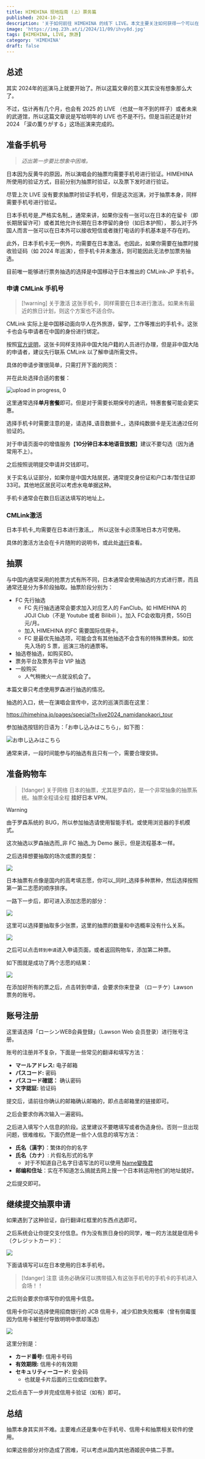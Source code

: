 ```yaml
---
title: HIMEHINA 现地指南 (上）票务篇
published: 2024-10-21
description: '关于如何前往 HIMEHINA 的线下 LIVE。本文主要关注如何获得一个可以在中国使用的日本手机号，和如何进行抽选。'
image: 'https://img.23h.at/i/2024/11/09/ihvy8d.jpg'
tags: [HIMEHINA, LIVE, 旅游]
category: 'HIMEHINA'
draft: false
---
```

总述
--

其实 2024年的巡演马上就要开始了。所以这篇文章的意义其实没有想象那么大了。

不过，估计再有几个月，也会有 2025 的 LIVE （也就一年不到的样子）或者未来的武道馆，所以这篇文章说是写给明年的 LIVE 也不是不行。但是当前还是针对 2024 「涙の薫りがする」这场巡演来完成的。


准备手机号
-----

> _迈出第一步要比想象中困难。_

日本因为反黄牛的原因，所以演唱会的抽票均需要手机号进行验证。HIMEHINA 所使用的验证方式，目前分别为抽票时验证，以及票下发时进行验证。

尽管上次 LIVE 没有要求抽票时验证手机号，但是这次巡演，对于抽票本身，同样需要手机号进行验证。

日本手机号是_严格实名制_，通常来讲，如果你没有一张可以在日本的在留卡（即长期居留许可）或者其他允许长期在日本停留的身份（如日本护照）， 那么对于外国人而言一张可以在日本外可以接收短信或者拨打电话的手机基本是不存在的。

此外，日本手机卡无一例外，均需要在日本激活。也因此，如果你需要在抽票时接收验证码（如 2024 年巡演），但手机卡并未激活，则可能因此无法参加票务抽选。

目前唯一能够进行票务抽选的选择是中国移动于日本推出的 CMLink-JP 手机卡。

### 申请 CMLink 手机号


> [!warning] 关于激活
> 这张手机卡，同样需要在日本进行激活。如果未有最近的旅日计划，则这个方案也不适合你。

CMLink 实际上是中国移动面向华人在外旅游，留学，工作等推出的手机卡。这张卡也会与申请者在中国的身份进行绑定。

按照[官方说明](https://www.cmlink.com/jp/zh/faq/?ref=23h.at)，这张卡同样支持非中国大陆户籍的人员进行办理，但是非中国大陆的申请者，建议先行联系 CMLink 以了解申请所需文件。

具体的申请步骤很简单，只需打开下面的网页：

并在此处选择合适的套餐：

![upload in progress, 0](https://img.23h.at/i/2024/11/09/j54mxf.png)

这里通常选择**单月套餐**即可。但是对于需要长期保号的通讯，特惠套餐可能会更实惠。

选择手机卡时需要注意的是，请选择_语音数据卡_，选择纯数据卡是无法通过任何验证的。

对于申请页面中的增值服务【**10分钟日本本地语音放题**】建议不要勾选（因为通常用不上）。

之后按照说明提交申请并交钱即可。

关于实名认证部分，如果你是中国大陆居民，通常提交身份证和户口本/暂住证即33可。其他地区居民可以考虑水电单据这种。

手机卡通常会在数日后送达填写的地址上。

### CMLink激活

日本手机卡_均需要在日本进行激活_， 所以这张卡必须落地日本方可使用。

具体的激活方法会在卡片随附的说明书，或此处[进行](https://www.cmlink.com/jp/zh/faq/)查看。

抽票
--

与中国内通常采用的抢票方式有所不同，日本通常会使用抽选的方式进行票，而且通常还是分为多阶段抽取。抽票阶段分别为：

*   FC 先行抽选
    *   FC 先行抽选通常会要求加入对应艺人的 FanClub。如 HIMEHINA 的 JOJI Club（不是 Youtube 或者 Bilibili ）。加入 FC会收取月费，550日元/月。
    *   加入 HIMEHINA 的FC 需要国际信用卡。
    *   FC 是最优先抽选项，可能会含有其他抽选不会含有的特殊票种类。如优先入场的 S 票，巡演三场的通票等。
*   抽选卷抽选，如购买BD。
*   票务平台及票务平台 VIP 抽选
*   一般购买
    *   人气稍微火一点就没机会了。

本篇文章只考虑使用罗森进行抽选的情况。

抽选的入口，统一在演唱会宣传中，这次的巡演页面在这里：

https://himehina.jp/pages/special?t=live2024_namidanokaori_tour

参加抽选按钮的日语为：「お申し込みはこちら」，如下图：

![お申し込みはこちら](https://img.23h.at/i/2024/11/09/lmfq8g.png)

通常来讲，一段时间能参与的抽选有且只有一个，需要合理安排。

准备购物车
-----

> [!danger] 关于网络
> 日本的抽票，尤其是罗森的，是一个非常抽象的抽票系统。抽票全程请全程 **挂好日本 VPN**。

> [!warning]
> 由于罗森系统的 BUG，所以参加抽选请使用智能手机，或使用浏览器的手机模式。

这次抽选以罗森抽选而_非 FC 抽选_为 Demo 展示，但是流程基本一样。

之后选择想要抽取的场次或票的类型：

![](https://img.23h.at/i/2024/11/09/j552ee.png)

日本抽票有点像是国内的高考填志愿，你可以_同时_选择多种票种，然后选择按照第一第二志愿的顺序排序。

一路下一步后，即可进入添加志愿的部分：

![](https://img.23h.at/i/2024/11/09/j5555t.png)

这里可以选择要抽取多少张票，这里的抽票的数量和中选概率没有什么关系。

![](https://img.23h.at/i/2024/11/09/j54zge.png)

之后可以点击`转到申请`进入申请页面，或者返回购物车，添加第二种票。

如下图就是成功了两个志愿的结果：

![](https://img.23h.at/i/2024/11/09/j54usq.png)

在添加好所有的票之后，点击转到申请，会要求你来登录 （ローチケ）Lawson 票务的账号。

账号注册
----

这里请选择「ローシンWEB会員登録」（Lawson Web 会员登录）进行账号注册。

账号的注册并不复杂，下面是一些常见的翻译和填写方法：

*   __マールアドレス:__ 电子邮箱
*   __パスコード:__ 密码
*   __パスコード確認：__ 确认密码
*   __文字認証:__ 验证码

提交后，请前往你确认的邮箱确认邮箱的，即点击邮箱里的链接即可。

之后会要求你再次输入一遍密码。

之后进入填写个人信息的阶段。这里建议不要瞎填写或者伪造身份。否则一旦出现问题，很难维权。下面仍然是一些个人信息的填写方法：

*   **氏名（漢字）**：繁体的你的名字
*   **氏名（カナ）**: 片假名形式的名字
    *  对于不知道自己名字日语写法的可以使用 [Name變換君](https://namehenkan.com/?ref=23h.at)
*   **邮编和住址**：实在不知道怎么搞就去网上搜一个日本转运用他们的地址就好。

之后提交即可。

继续提交抽票申请
--------

如果遇到了这种验证，自行翻译红框里的东西点选即可。

之后系统会让你提交支付信息。作为没有旅日身份的同学，唯一的方法就是信用卡（クレジットカード）：

![](https://img.23h.at/i/2024/11/09/j54n8t.png)

下面请填写可以在日本使用的日本手机号。

> [!danger] 注意
> 请务必确保可以携带插入有这张手机号的手机卡的手机进入会场！！

之后则会要求你填写你的信用卡信息。

信用卡你可以选择使用招商银行的 JCB 信用卡，减少扣款失败概率（曾有倒霉蛋因为信用卡被拒付导致明明中票却落选）

![](https://img.23h.at/i/2024/11/09/j54rqh.png)

这里分别是：

*  __カード番号:__ 信用卡号码
*  __有效期限:__ 信用卡的有效期
*  __セキュリティーコード:__ 安全码
    * 也就是卡片后面的三位或四位数字。

之后点击下一步并完成信用卡验证（如有）即可。

总结
--

抽票本身其实并不难。主要难点还是集中在手机号、信用卡和抽票相关软件的使用。

如果这些部分对你造成了困难，可以考虑从国内其他酒姬民中搞二手票。
